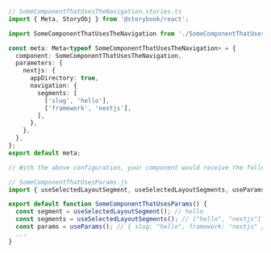 ```ts
// SomeComponentThatUsesTheNavigation.stories.ts
import { Meta, StoryObj } from '@storybook/react';

import SomeComponentThatUsesTheNavigation from './SomeComponentThatUsesTheNavigation';

const meta: Meta<typeof SomeComponentThatUsesTheNavigation> = {
  component: SomeComponentThatUsesTheNavigation,
  parameters: {
    nextjs: {
      appDirectory: true,
      navigation: {
        segments: [
          ['slug', 'hello'],
          ['framework', 'nextjs'],
        ],
      },
    },
  },
};
export default meta;

// With the above configuration, your component would receive the following values from the hooks:

// SomeComponentThatUsesParams.js
import { useSelectedLayoutSegment, useSelectedLayoutSegments, useParams } from 'next/navigation';

export default function SomeComponentThatUsesParams() {
  const segment = useSelectedLayoutSegment(); // hello
  const segments = useSelectedLayoutSegments(); // ["hello", "nextjs"]
  const params = useParams(); // { slug: "hello", framework: "nextjs" }
  ...
}
```
